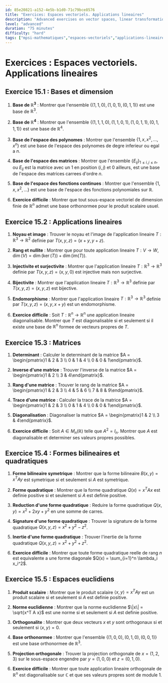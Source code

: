 ```yaml
---
id: 85e20821-a152-4e5b-b1d0-71c79bce8576
title: "Exercices: Espaces vectoriels. Applications lineaires"
description: "Advanced exercises on vector spaces, linear transformations, and applications"
level: "advanced"
duration: "75 minutes"
difficulty: "hard"
tags: ["mpsi-mathematiques","espaces-vectoriels","applications-lineaires"]
---
```


# Exercices : Espaces vectoriels. Applications lineaires

## Exercice 15.1 : Bases et dimension

1. **Base de $\mathbb{R}^3$** : Montrer que l'ensemble $\{(1,1,0), (1,0,1), (0,1,1)\}$ est une base de $\mathbb{R}^3$.

2. **Base de $\mathbb{R}^4$** : Montrer que l'ensemble $\{(1,1,1,0), (1,1,0,1), (1,0,1,1), (0,1,1,1)\}$ est une base de $\mathbb{R}^4$.

3. **Base de l'espace des polynomes** : Montrer que l'ensemble $\{1, x, x^2, \ldots, x^n\}$ est une base de l'espace des polynomes de degre inferieur ou egal a $n$.

4. **Base de l'espace des matrices** : Montrer que l'ensemble $\{E_{ij}\}_{1 \leq i,j \leq n}$, ou $E_{ij}$ est la matrice avec un $1$ en position $(i,j)$ et $0$ ailleurs, est une base de l'espace des matrices carrees d'ordre $n$.

5. **Base de l'espace des fonctions continues** : Montrer que l'ensemble $\{1, x, x^2, \ldots\}$ est une base de l'espace des fonctions polynomiales sur $\mathbb{R}$.

6. **Exercice difficile** : Montrer que tout sous-espace vectoriel de dimension finie de $\mathbb{R}^n$ admet une base orthonormee pour le produit scalaire usuel.

## Exercice 15.2 : Applications lineaires

1. **Noyau et image** : Trouver le noyau et l'image de l'application lineaire $T : \mathbb{R}^3 \to \mathbb{R}^2$ definie par $T(x, y, z) = (x+y, y+z)$.

2. **Rang et nullite** : Montrer que pour toute application lineaire $T : V \to W$, $\dim(V) = \dim(\ker(T)) + \dim(\mathrm{im}(T))$.

3. **Injectivite et surjectivite** : Montrer que l'application lineaire $T : \mathbb{R}^3 \to \mathbb{R}^3$ definie par $T(x, y, z) = (x, y, 0)$ est injective mais non surjective.

4. **Bijectivite** : Montrer que l'application lineaire $T : \mathbb{R}^3 \to \mathbb{R}^3$ definie par $T(x, y, z) = (x, y, z)$ est bijective.

5. **Endomorphisme** : Montrer que l'application lineaire $T : \mathbb{R}^3 \to \mathbb{R}^3$ definie par $T(x, y, z) = (x, y, x+y)$ est un endomorphisme.

6. **Exercice difficile** : Soit $T : \mathbb{R}^n \to \mathbb{R}^n$ une application lineaire diagonalisable. Montrer que $T$ est diagonalisable si et seulement si il existe une base de $\mathbb{R}^n$ formee de vecteurs propres de $T$.

## Exercice 15.3 : Matrices

1. **Determinant** : Calculer le determinant de la matrice $A = \begin{pmatrix}1 & 2 & 3 \\ 0 & 1 & 4 \\ 0 & 0 & 1\end{pmatrix}$.

2. **Inverse d'une matrice** : Trouver l'inverse de la matrice $A = \begin{pmatrix}1 & 2 \\ 3 & 4\end{pmatrix}$.

3. **Rang d'une matrice** : Trouver le rang de la matrice $A = \begin{pmatrix}1 & 2 & 3 \\ 4 & 5 & 6 \\ 7 & 8 & 9\end{pmatrix}$.

4. **Trace d'une matrice** : Calculer la trace de la matrice $A = \begin{pmatrix}1 & 2 & 3 \\ 0 & 1 & 4 \\ 0 & 0 & 1\end{pmatrix}$.

5. **Diagonalisation** : Diagonaliser la matrice $A = \begin{pmatrix}1 & 2 \\ 3 & 4\end{pmatrix}$.

6. **Exercice difficile** : Soit $A \in M_n(\mathbb{R})$ telle que $A^2 = I_n$. Montrer que $A$ est diagonalisable et determiner ses valeurs propres possibles.

## Exercice 15.4 : Formes bilineaires et quadratiques

1. **Forme bilineaire symetrique** : Montrer que la forme bilineaire $B(x, y) = x^T A y$ est symetrique si et seulement si $A$ est symetrique.

2. **Forme quadratique** : Montrer que la forme quadratique $Q(x) = x^T A x$ est definie positive si et seulement si $A$ est definie positive.

3. **Reduction d'une forme quadratique** : Reduire la forme quadratique $Q(x, y) = x^2 + 2xy + y^2$ en une somme de carres.

4. **Signature d'une forme quadratique** : Trouver la signature de la forme quadratique $Q(x, y, z) = x^2 + y^2 - z^2$.

5. **Inertie d'une forme quadratique** : Trouver l'inertie de la forme quadratique $Q(x, y, z) = x^2 + y^2 + z^2$.

6. **Exercice difficile** : Montrer que toute forme quadratique reelle de rang $n$ est equivalente a une forme diagonale $Q(x) = \sum_{i=1}^n \lambda_i x_i^2$.

## Exercice 15.5 : Espaces euclidiens

1. **Produit scalaire** : Montrer que le produit scalaire $\langle x, y \rangle = x^T A y$ est un produit scalaire si et seulement si $A$ est definie positive.

2. **Norme euclidienne** : Montrer que la norme euclidienne $\|x\| = \sqrt{x^T A x}$ est une norme si et seulement si $A$ est definie positive.

3. **Orthogonalite** : Montrer que deux vecteurs $x$ et $y$ sont orthogonaux si et seulement si $\langle x, y \rangle = 0$.

4. **Base orthonormee** : Montrer que l'ensemble $\{(1,0,0), (0,1,0), (0,0,1)\}$ est une base orthonormee de $\mathbb{R}^3$.

5. **Projection orthogonale** : Trouver la projection orthogonale de $x = (1,2,3)$ sur le sous-espace engendre par $y = (1,0,0)$ et $z = (0,1,0)$.

6. **Exercice difficile** : Montrer que toute application lineaire orthogonale de $\mathbb{R}^n$ est diagonalisable sur $\mathbb{C}$ et que ses valeurs propres sont de module $1$.
